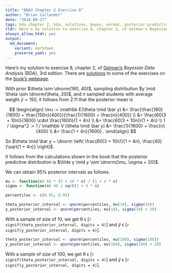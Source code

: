 ```yaml
---
title: "BDA3 Chapter 2 Exercise 8"
author: "Brian Callander"
date: "2018-08-27"
tags: bda chapter 2, bda, solutions, bayes, normal, posterior predictive
tldr: Here's my solution to exercise 8, chapter 2, of Gelman's Bayesian Data Analysis (BDA), 3rd edition.
always_allow_html: yes
output: 
  md_document:
    variant: markdown
    preserve_yaml: yes
---
```


Here's my solution to exercise 8, chapter 2, of [Gelman's](https://andrewgelman.com/) *Bayesian Data Analysis* (BDA), 3rd edition. There are [solutions](http://www.stat.columbia.edu/~gelman/book/solutions.pdf) to some of the exercises on the [book's webpage](http://www.stat.columbia.edu/~gelman/book/).

<!--more-->

<div style="display:none">
  $\DeclareMathOperator{\dbinomial}{binomial}
   \DeclareMathOperator{\dbern}{Bernoulli}
   \DeclareMathOperator{\dnorm}{normal}
   \DeclareMathOperator{\dgamma}{gamma}
   \DeclareMathOperator{\invlogit}{invlogit}
   \DeclareMathOperator{\logit}{logit}
   \DeclareMathOperator{\dbeta}{beta}$
</div>

With prior $\theta \sim \dnorm(180, 40)$, sampling distribution $y \mid \theta \sim \dnorm(\theta, 20)$, and $n$ sampled students with average weight $\bar y = 150$, it follows from 2.11 that the posterior mean is 

$$
\begin{align}
  \mu
  :=
  \mathbb E(\theta \mid \bar y) 
  &=
  \frac{\frac{180}{1600} + \frac{150n}{400}}{\frac{1}{1600} + \frac{n}{400}} 
  \\
  &=
  \frac{60(3 + 10n)}{1600} \cdot \frac{1600}{1 + 4n}
  \\
  &=
  \frac{60(3 + 10n)}{1 + 4n}
  \\
  1 / \sigma^2 
  :=
  1 / \mathbb V (\theta \mid \bar y)
  &=
  \frac{1}{1600} + \frac{n}{400}
  \\
  &=
  \frac{1 + 4n}{1600}
  .
\end{align}
$$
  
  
So $\theta \mid \bar y ~ \dnorm \left( \frac{60(3 + 10n)}{1 + 4n}, \frac{40}{\sqrt{1 + 4n}} \right)$.

It follows from the calculations shown in the book that the posterior predictive distribution is $\tilde y \mid y \sim \dnorm(\mu, \sigma + 20)$.

We can obtain 95% posterior intervals as follows.

```r
mu <- function(n) 60 * (3 + 10 * n) / (1 + 4 * n)
sigma <- function(n) 40 / sqrt(1 + 4 * n)

percentiles <- c(0.05, 0.95)

theta_posterior_interval <- qnorm(percentiles, mu(10), sigma(10))
y_posterior_interval <- qnorm(percentiles, mu(10), sigma(10) + 20)
```

With a sample of size of 10, we get θ ϵ [`r signif(theta_posterior_interval, digits = 4)`] and $\tilde y$ ϵ [`r signif(y_posterior_interval, digits = 4)`].

```r
theta_posterior_interval <- qnorm(percentiles, mu(100), sigma(100))
y_posterior_interval <- qnorm(percentiles, mu(100), sigma(100) + 20)
```

With a sample of size of 100, we get θ ϵ [`r signif(theta_posterior_interval, digits = 4)`] and $\tilde y$ ϵ [`r signif(y_posterior_interval, digits = 4)`].